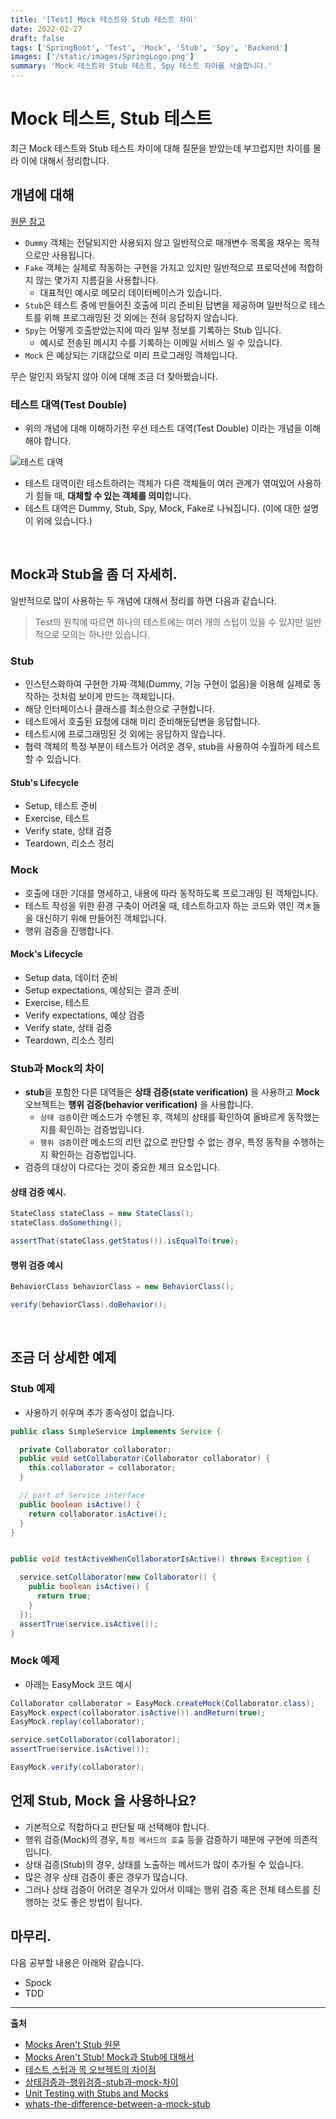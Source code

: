 ```yaml
---
title: '[Test] Mock 테스트와 Stub 테스트 차이'
date: 2022-02-27
draft: false
tags: ['SpringBoot', 'Test', 'Mock', 'Stub', 'Spy', 'Backend']
images: ['/static/images/SpringLogo.png']
summary: 'Mock 테스트와 Stub 테스트, Spy 테스트 차이를 서술합니다.'
---
```


# Mock 테스트, Stub 테스트

최근 Mock 테스트와 Stub 테스트 차이에 대해 질문을 받았는데 부끄럽지만 차이를 몰라 이에 대해서 정리합니다.

## 개념에 대해

[원문 참고](https://martinfowler.com/articles/mocksArentStubs.html)

- `Dummy` 객체는 전달되지만 사용되지 않고 일반적으로 매개변수 목록을 채우는 목적으로만 사용됩니다.
- `Fake` 객체는 실제로 작동하는 구현을 가지고 있지만 일반적으로 프로덕션에 적합하지 않는 몇가지 지름길을 사용합니다.
  - 대표적인 예시로 메모리 데이터베이스가 있습니다.
- `Stub`은 테스트 중에 만들어진 호출에 미리 준비된 답변을 제공하며 일반적으로 테스트를 위해 프로그래밍된 것 외에는 전혀 응답하지 않습니다.
- `Spy`는 어떻게 호출받았는지에 따라 일부 정보를 기록하는 Stub 입니다.
  - 예시로 전송된 메시지 수를 기록하는 이메일 서비스 일 수 있습니다.
- `Mock` 은 예상되는 기대값으로 미리 프로그래밍 객체입니다.

무슨 말인지 와닿지 않아 이에 대해 조금 더 찾아봤습니다.

### 테스트 대역(Test Double)

- 위의 개념에 대해 이해하기전 우선 테스트 대역(Test Double) 이라는 개념을 이해해야 합니다.

![테스트 대역](https://user-images.githubusercontent.com/42582516/155876237-36a220bd-8e0f-4f1c-b0be-6a4a012fb3d2.png)

- 테스트 대역이란 테스트하려는 객체가 다른 객체들이 여러 관계가 엮여있어 사용하기 힘들 때, **대체할 수 있는 객체를 의미**합니다.
- 테스트 대역은 Dummy, Stub, Spy, Mock, Fake로 나눠집니다. (이에 대한 설명이 위에 있습니다.)

<br />

## Mock과 Stub을 좀 더 자세히.

일반적으로 많이 사용하는 두 개념에 대해서 정리를 하면 다음과 같습니다.

> Test의 원칙에 따르면 하나의 테스트에는 여러 개의 스텁이 있을 수 있지만 일반적으로 모의는 하나만 있습니다.

### Stub

- 인스턴스화하여 구현한 가짜 객체(Dummy, 기능 구현이 없음)을 이용해 실제로 동작하는 것처럼 보이게 만드는 객체입니다.
- 해당 인터페이스나 클래스를 최소한으로 구현합니다.
- 테스트에서 호출된 요청에 대해 미리 준비해둔답변을 응답합니다.
- 테스트시에 프로그래밍된 것 외에는 응답하지 않습니다.
- 협력 객체의 특정 부분이 테스트가 어려운 경우, stub을 사용하여 수월하게 테스트할 수 있습니다.

#### Stub's Lifecycle

- Setup, 테스트 준비
- Exercise, 테스트
- Verify state, 상태 검증
- Teardown, 리소스 정리

### Mock

- 호출에 대한 기대를 명세하고, 내용에 따라 동작하도록 프로그래밍 된 객체입니다.
- 테스트 작성을 위한 환경 구축이 어려울 때, 테스트하고자 하는 코드와 엮인 객ㅊ들을 대신하기 위해 만들어진 객체입니다.
- 행위 검증을 진행합니다.

#### Mock's Lifecycle

- Setup data, 데이터 준비
- Setup expectations, 예상되는 결과 준비
- Exercise, 테스트
- Verify expectations, 예상 검증
- Verify state, 상태 검증
- Teardown, 리소스 정리

### Stub과 Mock의 차이

- **stub**을 포함한 다른 대역들은 **상태 검증(state verification)** 을 사용하고 **Mock** 오브젝트는 **행위 검증(behavior verification)** 을 사용합니다.
  - `상태 검증`이란 메소드가 수행된 후, 객체의 상태를 확인하여 올바르게 동작했는지를 확인하는 검증법입니다.
  - `행위 검증`이란 메소드의 리턴 값으로 판단할 수 없는 경우, 특정 동작을 수행하는지 확인하는 검증법입니다.
- 검증의 대상이 다르다는 것이 중요한 체크 요소입니다.

#### 상태 검증 예시.

```java
StateClass stateClass = new StateClass();
stateClass.doSomething();

assertThat(stateClass.getStatus()).isEqualTo(true);
```

#### 행위 검증 예시

```java
BehaviorClass behaviorClass = new BehaviorClass();

verify(behaviorClass).doBehavior();
```

<br />

## 조금 더 상세한 예제

### Stub 예제

- 사용하기 쉬우며 추가 종속성이 없습니다.

```java
public class SimpleService implements Service {

  private Collaborator collaborator;
  public void setCollaborator(Collaborator collaborator) {
    this.collaborator = collaborator;
  }

  // part of Service interface
  public boolean isActive() {
    return collaborator.isActive();
  }
}
```

```java

public void testActiveWhenCollaboratorIsActive() throws Exception {

  service.setCollaborator(new Collaborator() {
    public boolean isActive() {
      return true;
    }
  });
  assertTrue(service.isActive());
}
```

### Mock 예제

- 아래는 EasyMock 코드 예시

```java
Collaborator collaborator = EasyMock.createMock(Collaborator.class);
EasyMock.expect(collaborator.isActive()).andReturn(true);
EasyMock.replay(collaborator);

service.setCollaborator(collaborator);
assertTrue(service.isActive());

EasyMock.verify(collaborator);
```

## 언제 Stub, Mock 을 사용하나요?

- 기본적으로 적합하다고 판단될 때 선택해야 합니다.
- 행위 검증(Mock)의 경우, `특정 메서드의 호출` 등을 검증하기 때문에 구현에 의존적입니다.
- 상태 검증(Stub)의 경우, 상태를 노출하는 메서드가 많이 추가될 수 있습니다.
- 많은 경우 상태 검증이 좋은 경우가 많습니다.
- 그러나 상태 검증이 어려운 경우가 있어서 이때는 행위 검증 혹은 전체 테스트를 진행하는 것도 좋은 방법이 됩니다.

## 마무리.

다음 공부할 내용은 아래와 같습니다.

- Spock
- TDD

---

**출처**

- [Mocks Aren't Stub 원문](https://martinfowler.com/articles/mocksArentStubs.html)
- [Mocks Aren't Stub! Mock과 Stub에 대해서](https://ducktyping.tistory.com/17)
- [테스트 스텁과 목 오브젝트의 차이점](https://github.com/team-tancheon/book-lounge/issues/16)
- [상태검증과-행위검증-stub과-mock-차이](https://joont92.github.io/tdd/%EC%83%81%ED%83%9C%EA%B2%80%EC%A6%9D%EA%B3%BC-%ED%96%89%EC%9C%84%EA%B2%80%EC%A6%9D-stub%EA%B3%BC-mock-%EC%B0%A8%EC%9D%B4/)
- [Unit Testing with Stubs and Mocks](https://spring.io/blog/2007/01/15/unit-testing-with-stubs-and-mocks)
- [whats-the-difference-between-a-mock-stub](https://stackoverflow.com/questions/3459287/whats-the-difference-between-a-mock-stub)
